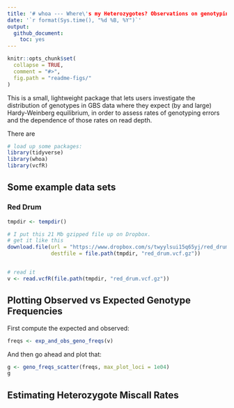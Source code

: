 ```yaml
---
title: '# whoa --- Where\'s my Heterozygotes? Observations on genotyping Accuracy'
date: '`r format(Sys.time(), "%d %B, %Y")`'
output:
  github_document:
    toc: yes
---
```


<!-- README.md is generated from README.Rmd. Please edit that file -->


```r
knitr::opts_chunk$set(
  collapse = TRUE,
  comment = "#>",
  fig.path = "readme-figs/"
)
```


This is a small, lightweight package that lets users investigate the
distribution of genotypes in GBS data where they expect (by and large)
Hardy-Weinberg equilibrium, in order to assess rates of genotyping errors and
the dependence of those rates on read depth.

There are 

```r
# load up some packages:
library(tidyverse)
library(whoa)
library(vcfR)
```
## Some example data sets

### Red Drum

```r
tmpdir <- tempdir()

# I put this 21 Mb gzipped file up on Dropbox.
# get it like this
download.file(url = "https://www.dropbox.com/s/twyylsui15q65yj/red_drum_Final_Filtered_SNPs.vcf.gz?dl=1", 
              destfile = file.path(tmpdir, "red_drum.vcf.gz"))


# read it
v <- read.vcfR(file.path(tmpdir, "red_drum.vcf.gz"))
```

## Plotting Observed vs Expected Genotype Frequencies

First compute the expected and observed:
```r
freqs <- exp_and_obs_geno_freqs(v)
```

And then go ahead and plot that:
```r
g <- geno_freqs_scatter(freqs, max_plot_loci = 1e04)
g
```


## Estimating Heterozygote Miscall Rates
